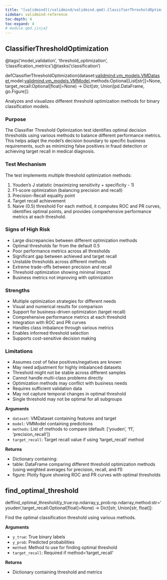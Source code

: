 ```yaml
---
title: "[validmind](/validmind/validmind.qmd).ClassifierThresholdOptimization"
sidebar: validmind-reference
toc-depth: 4
toc-expand: 4
# module.qmd.jinja2
---
```


<!-- function.qmd.jinja2 -->

## ClassifierThresholdOptimization<span class="suffix"></span>

<!-- signatures.jinja2 -->

::: {.signature}

<span class="decorators"><span class="decorator">@<span class="n">tags(<span class="s">'model_validation'</span>, <span class="s">'threshold_optimization'</span>, <span class="s">'classification_metrics'</span>)</span></span><span class="decorator">@<span class="n">tasks(<span class="s">'classification'</span>)</span></span></span>

<span class="kw">def</span><span class="name">ClassifierThresholdOptimization</span>(<span class="params"><span class="n">dataset</span><span class="p">:</span><a href="/validmind/validmind/vm_models.html#vmdataset">validmind.vm_models.VMDataset</a><span class="muted">,</span></span><span class="params"><span class="n">model</span><span class="p">:</span><a href="/validmind/validmind/vm_models.html#vmmodel">validmind.vm_models.VMModel</a><span class="muted">,</span></span><span class="params"><span class="n">methods</span><span class="p">:</span><span class="n">Optional</span><span class="p">\[</span><span class="n">List</span><span class="p">\[</span><span class="nb">str</span><span class="p">\]</span><span class="p">\]</span><span class="o">=</span><span class="kc">None</span><span class="muted">,</span></span><span class="params"><span class="n">target_recall</span><span class="p">:</span><span class="n">Optional</span><span class="p">\[</span><span class="nb">float</span><span class="p">\]</span><span class="o">=</span><span class="kc">None</span></span>)<span class="p"> → </span><span class="return-annotation"><span class="n">Dict</span><span class="p">\[</span><span class="nb">str</span><span class="p">, </span><span class="n">Union</span><span class="p">\[</span><span class="n">pd</span>.<span class="n">DataFrame</span><span class="p">, </span><span class="n">go</span>.<span class="n">Figure</span><span class="p">\]</span><span class="p">\]</span></span>:

:::

<!-- docstring.jinja2 -->

Analyzes and visualizes different threshold optimization methods for binary classification models.

### Purpose

The Classifier Threshold Optimization test identifies optimal decision thresholds using various methods to balance different performance metrics. This helps adapt the model's decision boundary to specific business requirements, such as minimizing false positives in fraud detection or achieving target recall in medical diagnosis.

### Test Mechanism

The test implements multiple threshold optimization methods:

1. Youden's J statistic (maximizing sensitivity + specificity - 1)
1. F1-score optimization (balancing precision and recall)
1. Precision-Recall equality point
1. Target recall achievement
1. Naive (0.5) threshold For each method, it computes ROC and PR curves, identifies optimal points, and provides comprehensive performance metrics at each threshold.

### Signs of High Risk

- Large discrepancies between different optimization methods
- Optimal thresholds far from the default 0.5
- Poor performance metrics across all thresholds
- Significant gap between achieved and target recall
- Unstable thresholds across different methods
- Extreme trade-offs between precision and recall
- Threshold optimization showing minimal impact
- Business metrics not improving with optimization

### Strengths

- Multiple optimization strategies for different needs
- Visual and numerical results for comparison
- Support for business-driven optimization (target recall)
- Comprehensive performance metrics at each threshold
- Integration with ROC and PR curves
- Handles class imbalance through various metrics
- Enables informed threshold selection
- Supports cost-sensitive decision making

### Limitations

- Assumes cost of false positives/negatives are known
- May need adjustment for highly imbalanced datasets
- Threshold might not be stable across different samples
- Cannot handle multi-class problems directly
- Optimization methods may conflict with business needs
- Requires sufficient validation data
- May not capture temporal changes in optimal threshold
- Single threshold may not be optimal for all subgroups

**Arguments**

- `dataset`: VMDataset containing features and target
- `model`: VMModel containing predictions
- `methods`: List of methods to compare (default: ['youden', 'f1', 'precision_recall'])
- `target_recall`: Target recall value if using 'target_recall' method

**Returns**

- Dictionary containing:
- table: DataFrame comparing different threshold optimization methods (using weighted averages for precision, recall, and f1)
- figure: Plotly figure showing ROC and PR curves with optimal thresholds

<!-- function.qmd.jinja2 -->

## find_optimal_threshold<span class="suffix"></span>

<!-- signatures.jinja2 -->

::: {.signature}

<span class="kw">def</span><span class="name">find_optimal_threshold</span>(<span class="params"><span class="n">y_true</span><span class="p">:</span><span class="n">np</span>.<span class="n">ndarray</span><span class="muted">,</span></span><span class="params"><span class="n">y_prob</span><span class="p">:</span><span class="n">np</span>.<span class="n">ndarray</span><span class="muted">,</span></span><span class="params"><span class="n">method</span><span class="p">:</span><span class="nb">str</span><span class="o">=</span><span class="s1">'youden'</span><span class="muted">,</span></span><span class="params"><span class="n">target_recall</span><span class="p">:</span><span class="n">Optional</span><span class="p">\[</span><span class="nb">float</span><span class="p">\]</span><span class="o">=</span><span class="kc">None</span></span>)<span class="p"> → </span><span class="return-annotation"><span class="n">Dict</span><span class="p">\[</span><span class="nb">str</span><span class="p">, </span><span class="n">Union</span><span class="p">\[</span><span class="nb">str</span><span class="p">, </span><span class="nb">float</span><span class="p">\]</span><span class="p">\]</span></span>:

:::

<!-- docstring.jinja2 -->

Find the optimal classification threshold using various methods.

**Arguments**

- `y_true`: True binary labels
- `y_prob`: Predicted probabilities
- `method`: Method to use for finding optimal threshold
- `target_recall`: Required if method='target_recall'

**Returns**

- Dictionary containing threshold and metrics
